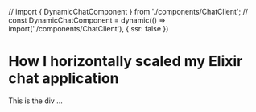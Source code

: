 // import { DynamicChatComponent } from './components/ChatClient';
// const DynamicChatComponent = dynamic(() => import('./components/ChatClient'), { ssr: false })

# How I horizontally scaled my Elixir chat application
<div>This is the div ...</div>
<DyanmicChatClient />
